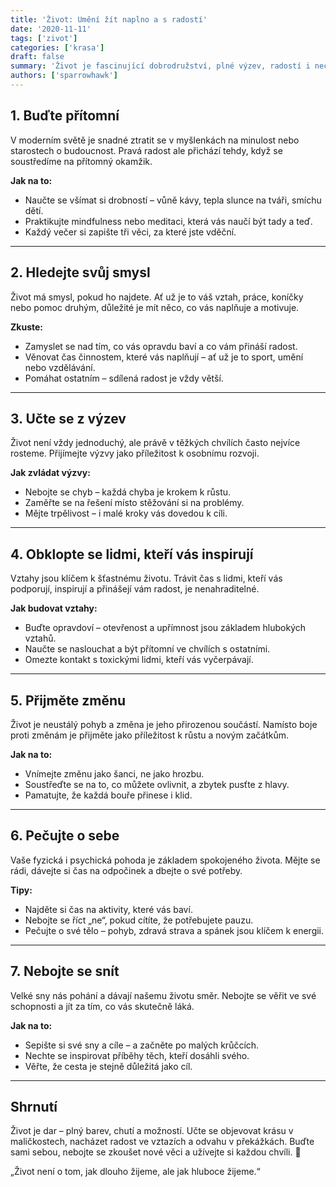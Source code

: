 ```yaml
---
title: 'Život: Umění žít naplno a s radostí'
date: '2020-11-11'
tags: ['zivot']
categories: ['krasa']
draft: false
summary: 'Život je fascinující dobrodružství, plné výzev, radostí i nečekaných okamžiků. Každý den máme šanci objevovat nové věci, zlepšovat sami sebe a užívat si přítomný okamžik. Jak žít naplno a najít smysl i v každodennosti? Přinášíme inspiraci, která vám může pomoci k naplněnému životu.'
authors: ['sparrowhawk']
---
```


## 1. Buďte přítomní

V moderním světě je snadné ztratit se v myšlenkách na minulost nebo starostech o budoucnost. Pravá radost ale přichází tehdy, když se soustředíme na přítomný okamžik.

**Jak na to:**

- Naučte se všímat si drobností – vůně kávy, tepla slunce na tváři, smíchu dětí.
- Praktikujte mindfulness nebo meditaci, která vás naučí být tady a teď.
- Každý večer si zapište tři věci, za které jste vděční.

---

## 2. Hledejte svůj smysl

Život má smysl, pokud ho najdete. Ať už je to váš vztah, práce, koníčky nebo pomoc druhým, důležité je mít něco, co vás naplňuje a motivuje.

**Zkuste:**

- Zamyslet se nad tím, co vás opravdu baví a co vám přináší radost.
- Věnovat čas činnostem, které vás naplňují – ať už je to sport, umění nebo vzdělávání.
- Pomáhat ostatním – sdílená radost je vždy větší.

---

## 3. Učte se z výzev

Život není vždy jednoduchý, ale právě v těžkých chvílích často nejvíce rosteme. Přijímejte výzvy jako příležitost k osobnímu rozvoji.

**Jak zvládat výzvy:**

- Nebojte se chyb – každá chyba je krokem k růstu.
- Zaměřte se na řešení místo stěžování si na problémy.
- Mějte trpělivost – i malé kroky vás dovedou k cíli.

---

## 4. Obklopte se lidmi, kteří vás inspirují

Vztahy jsou klíčem k šťastnému životu. Trávit čas s lidmi, kteří vás podporují, inspirují a přinášejí vám radost, je nenahraditelné.

**Jak budovat vztahy:**

- Buďte opravdoví – otevřenost a upřímnost jsou základem hlubokých vztahů.
- Naučte se naslouchat a být přítomní ve chvílích s ostatními.
- Omezte kontakt s toxickými lidmi, kteří vás vyčerpávají.

---

## 5. Přijměte změnu

Život je neustálý pohyb a změna je jeho přirozenou součástí. Namísto boje proti změnám je přijměte jako příležitost k růstu a novým začátkům.

**Jak na to:**

- Vnímejte změnu jako šanci, ne jako hrozbu.
- Soustřeďte se na to, co můžete ovlivnit, a zbytek pusťte z hlavy.
- Pamatujte, že každá bouře přinese i klid.

---

## 6. Pečujte o sebe

Vaše fyzická i psychická pohoda je základem spokojeného života. Mějte se rádi, dávejte si čas na odpočinek a dbejte o své potřeby.

**Tipy:**

- Najděte si čas na aktivity, které vás baví.
- Nebojte se říct „ne“, pokud cítíte, že potřebujete pauzu.
- Pečujte o své tělo – pohyb, zdravá strava a spánek jsou klíčem k energii.

---

## 7. Nebojte se snít

Velké sny nás pohání a dávají našemu životu směr. Nebojte se věřit ve své schopnosti a jít za tím, co vás skutečně láká.

**Jak na to:**

- Sepište si své sny a cíle – a začněte po malých krůčcích.
- Nechte se inspirovat příběhy těch, kteří dosáhli svého.
- Věřte, že cesta je stejně důležitá jako cíl.

---

## Shrnutí

Život je dar – plný barev, chutí a možností. Učte se objevovat krásu v maličkostech, nacházet radost ve vztazích a odvahu v překážkách. Buďte sami sebou, nebojte se zkoušet nové věci a užívejte si každou chvíli. 💛

„Život není o tom, jak dlouho žijeme, ale jak hluboce žijeme.“
